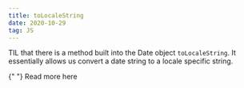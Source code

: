 ```yaml
---
title: toLocaleString
date: 2020-10-29
tag: JS
---
```



TIL that there is a method built into the Date object `toLocaleString`. It
essentially allows us convert a date string to a locale specific string.

<TextLink href="https://developer.mozilla.org/en-US/docs/Web/JavaScript/Reference/Global_Objects/Date/toLocaleString">
  {" "}
  Read more here
</TextLink>
